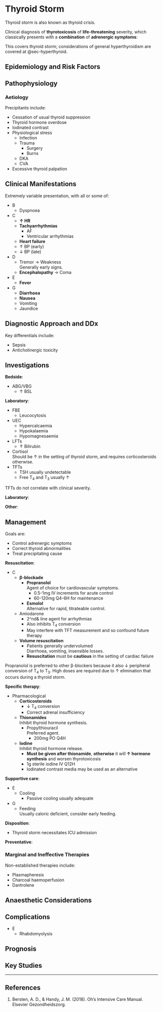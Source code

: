 # Thyroid Storm {#sec-thyroidstorm}

:::info
Thyroid storm is also known as thyroid crisis.
:::

Clinical diagnosis of **thyrotoxicosis** of **life-threatening** severity, which classically presents with a **combination** of **adrenergic symptoms**:

:::column-margin
This covers thyroid storm; considerations of general hyperthyroidism are covered at @sec-hyperthyroid.
:::


## Epidemiology and Risk Factors

## Pathophysiology

### Aetiology

Precipitants include:

* Cessation of usual thyroid suppression
* Thyroid hormone overdose
* Iodinated contrast
* Physiological stress
	* Infection
	* Trauma
		* Surgery
		* Burns
	* DKA
	* CVA
* Excessive thyroid palpation

## Clinical Manifestations

Extremely variable presentation, with all or some of:

* B
	* Dyspnoea
* C
	* **↑ HR**
	* **Tachyarrhythmias**
		* AF
		* Ventricular arrhythmias
	* **Heart failure**
	* ↑ BP (early)
	* ↓ BP (late)
* D
	* Tremor → Weakness\
	Generally early signs.
	* **Encephalopathy** → Coma
* E
	* **Fever**
* G
	* **Diarrhoea**
	* **Nausea**
	* Vomiting
	* Jaundice


## Diagnostic Approach and DDx

Key differentials include:

* Sepsis
* Anticholinergic toxicity

## Investigations

**Bedside**:

* ABG/VBG
	* ↑ BSL

**Laboratory**:

* FBE
	* Leucocytosis
* UEC
	* Hypercalcaemia
	* Hypokalaemia
	* Hypomagnesaemia
* LFTs
	* ↑ Bilirubin
* Cortisol\
Should be ↑ in the setting of thyroid storm, and requires corticosteroids otherwise.
* TFTs
	* TSH usually undetectable
	* Free T~4~ and T~3~ usually ↑

:::column-margin
TFTs do not correlate with clinical severity.
:::

**Laboratory**:

**Other**:

## Management

:::info
Goals are:

* Control adrenergic symptoms
* Correct thyroid abnormalities
* Treat precipitating cause
:::

**Resuscitation**:\

* C
	* **β-blockade**\
		* **Propranolol**\
		Agent of choice for cardiovascular symptoms.
			* 0.5-1mg IV increments for acute control
			* 60-120mg Q4-6H for maintenance
		* **Esmolol**\
		Alternative for rapid, titrateable control.
	* Amiodarone
		* 2^nd& line agent for arrhythmias
		* Also inhibits T~4~ conversion
		* May interfere with TFT measurement and so confound future therapy
	* **Volume resuscitation**
		* Patients generally undervolumed\
		Diarrhoea, vomiting, insensible losses.
		* **Resuscitation** must be **cautious** in the setting of cardiac failure


:::column-margin
Propranolol is preferred to other β-blockers because it also ↓ peripheral conversion of T~4~ to T~3~. High doses are required due to ↑ elimination that occurs during a thyroid storm.
:::

**Specific therapy**:

* Pharmacological
	* **Corticosteroids**
		* ↓ T~4~ conversion
		* Correct adrenal insufficiency
	* **Thionamides**\
	Inhibit thyroid hormone synthesis.	
		* Propylthiouracil\
		Preferred agent.
			* 200mg PO Q4H
	* **Iodine**\
	Inhibit thyroid hormone release.
		* **Must be given after thionamide**, **otherwise** it will **↑ hormone synthesis** and worsen thyrotoxicosis
		* 1g sterile iodine IV Q12H
		* Iodinated contrast media may be used as an alternative

**Supportive care**:

* E
	* Cooling
		* Passive cooling usually adequate
* G
	* Feeding\
	Usually caloric deficient, consider early feeding.

**Disposition**:

* Thyroid storm necessitates ICU admission

**Preventative**:


### Marginal and Ineffective Therapies

Non-established therapies include:

* Plasmapheresis
* Charcoal haemoperfusion
* Dantrolene

## Anaesthetic Considerations

## Complications

* E
	* Rhabdomyolysis

## Prognosis

## Key Studies


---

## References

1. Bersten, A. D., & Handy, J. M. (2018). Oh’s Intensive Care Manual. Elsevier Gezondheidszorg.